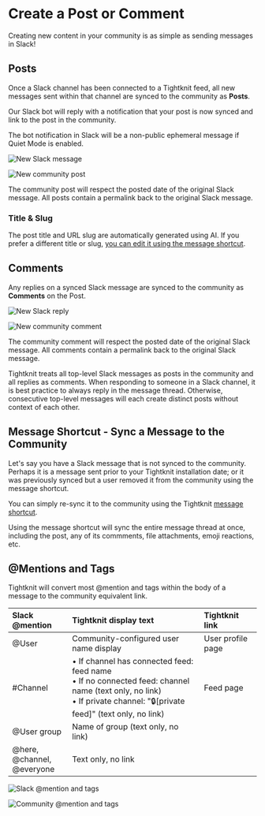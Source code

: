 # Create a Post or Comment

Creating new content in your community is as simple as sending messages in Slack!

## Posts

Once a Slack channel has been connected to a Tightknit feed, all new messages sent within that channel
are synced to the community as **Posts**.

Our Slack bot will reply with a notification that your post is now synced and link to the post in the community.


<Callout type="info">
  The bot notification in Slack will be a non-public ephemeral message if Quiet
  Mode is enabled.
</Callout>

![New Slack message](/new-slack-message2.png)

![New community post](/new-post.png)

The community post will respect the posted date of the original Slack message. All posts contain a permalink back to the original Slack message.

### Title & Slug

The post title and URL slug are automatically generated using AI.
If you prefer a different title or slug, [you can edit it using the message shortcut](./edit-post-or-comment.mdx).

## Comments

Any replies on a synced Slack message are synced to the community as **Comments** on the Post.

![New Slack reply](/new-slack-reply.png)

![New community comment](/new-comment.png)

The community comment will respect the posted date of the original Slack message. All comments contain a permalink back to the original Slack message.

<Callout>
  Tightknit treats all top-level Slack messages as posts in the community and
  all replies as comments. When responding to someone in a Slack channel, it is
  best practice to always reply in the message thread. Otherwise, consecutive
  top-level messages will each create distinct posts without context of each
  other.
</Callout>

## Message Shortcut - Sync a Message to the Community

Let's say you have a Slack message that is not synced to the community. Perhaps it is a message sent prior
to your Tightknit installation date; or it was previously synced but a user removed it from the community using the message shortcut.

You can simply re-sync it to the community using the Tightknit [message shortcut](../message-shortcuts.mdx).

<Callout>
  Using the message shortcut will sync the entire message thread at once,
  including the post, any of its commments, file attachments, emoji reactions,
  etc.
</Callout>

## @Mentions and Tags

Tightknit will convert most @mention and tags within the body of a message to the community equivalent link.

| **Slack @mention**                   | **Tightknit display text**                                                                                                                                                 | **Tightknit link** |
| :----------------------------------- | :------------------------------------------------------------------------------------------------------------------------------------------------------------------------- | :----------------- |
| @User                                | Community-configured user name display                                                                                                                                     | User profile page  |
| #Channel                             | • If channel has connected feed: feed name<br/>• If no connected feed: channel name (text only, no link)<br/>• If private channel: "🔒[private feed]" (text only, no link) | Feed page          |
| @User group                          | Name of group (text only, no link)                                                                                                                                         |                    |
| @here,<br/> @channel,<br/> @everyone | Text only, no link                                                                                                                                                         |                    |

![Slack @mention and tags](/at-mention-slack.png)

![Community @mention and tags](/at-mention-community.png)
